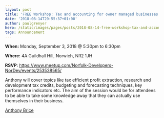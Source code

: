 ```yaml
---
layout: post
title: 'FREE Workshop: Tax and accounting for owner managed businesses'
date: '2018-08-14T20:55:37+01:00'
author: paulgrenyer
hero: /static/images/pages/posts/2018-08-14-free-workshop-tax-and-accounting-for-owner-managed-businesses/hero.jpg
tags: Announcement
---
```


**When:** Monday, September 3, 2018 @ 5:30pm to 6:30pm

**Where:** 4A Guildhall Hill, Norwich, NR2 1JH

**RSVP**: <https://www.meetup.com/Norfolk-Developers-NorDev/events/253538565/>

Anthony will cover topics like tax efficient profit extraction, research and development tax credits, budgeting and forecasting techniques, key performance indicators etc. The aim of the session would be for attendees to be able to take some knowledge away that they can actually use themselves in their business.

[Anthony Brice](https://www.ajbriceaccountancy.co.uk/)